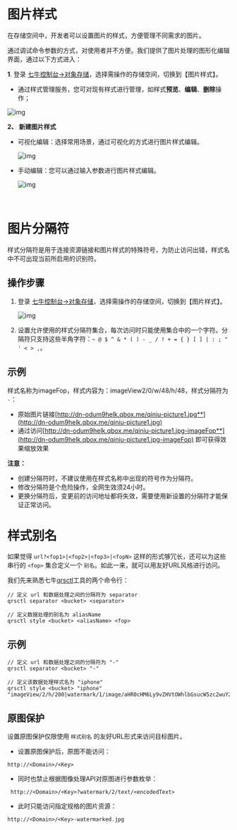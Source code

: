 # **图片样式**

在存储空间中，开发者可以设置图片的样式，方便管理不同需求的图片。

通过调试命令参数的方式，对使用者并不方便。我们提供了图片处理的图形化编辑界面，通过以下方式进入：

**1**. 登录 [七牛控制台->对象存储](https://portal.qiniu.com/kodo/overview)，选择需操作的存储空间，切换到【图片样式】。

- 通过样式管理服务，您可对现有样式进行管理，如样式**预览**、**编辑**、**删除**操作；

![img](https://dora-doc.qiniu.com/WX20210713-140757.png)

**2、 新建图片样式**

- 可视化编辑：选择常用场景，通过可视化的方式进行图片样式编辑。

  ![img](https://dn-odum9helk.qbox.me/image-processing-editing.png)



- 手动编辑：您可以通过输入参数进行图片样式编辑。

  ![img](https://dora-doc.qiniu.com/WX20210713-141400.png)

  ​

# **图片分隔符**

样式分隔符是用于连接资源链接和图片样式的特殊符号，为防止访问出错，样式名中不可出现当前所启用的识别符。

## 操作步骤

1. 登录 [七牛控制台->对象存储](https://portal.qiniu.com/kodo/overview)，选择需操作的存储空间，切换到【图片样式】。

   ![img](https://dora-doc.qiniu.com/WX20210713-142456.png)

2. 设置允许使用的样式分隔符集合，每次访问时只能使用集合中的一个字符。分隔符只支持这些半角字符：`~ @ $ ^ & * ( ) - _ / ! + = { } [ ] | : ; " ' < > ,`。



## **示例**

样式名称为imageFop，样式内容为：imageView2/0/w/48/h/48，样式分隔符为` -`：

- 原始图片链接[http://dn-odum9helk.qbox.me/qiniu-picture1.jpg**](http://dn-odum9helk.qbox.me/qiniu-picture1.jpg)
- 通过访问[http://dn-odum9helk.qbox.me/qiniu-picture1.jpg-imageFop**](http://dn-odum9helk.qbox.me/qiniu-picture1.jpg-imageFop)  即可获得效果缩放效果

**注意：**

- 创建分隔符时，不建议使用在样式名称中出现的符号作为分隔符。
- 修改分隔符是个危险操作，全网生效须24小时。
- 更换分隔符后，变更前的访问地址都将失效，需要使用新设置的分隔符才能保证正常访问。




# **样式别名**

如果觉得 `url?<fop1>|<fop2>|<fop3>|<fopN>` 这样的形式够冗长，还可以为这些串行的 `<fop>` 集合定义一个 `别名`。如此一来，就可以用友好URL风格进行访问。

我们先来熟悉七牛[qrsctl](https://developer.qiniu.com/kodo/tools/qrsctl#8)工具的两个命令行：

```
// 定义 url 和数据处理之间的分隔符为 separator 
qrsctl separator <bucket> <separator>

// 定义数据处理的别名为 aliasName
qrsctl style <bucket> <aliasName> <fop>
```

## **示例**

```
// 定义 url 和数据处理之间的分隔符为 "-"
qrsctl separator <bucket> "-"

// 定义该数据处理样式名为 "iphone" 
qrsctl style <bucket> "iphone" "imageView/2/h/200|watermark/1/image/aHR0cHM6Ly9vZHVtOWhlbGsucW5zc2wuY29tL3Fpbml1LWxvZ28ucG5n"
```



## **原图保护**
设置原图保护仅限使用 `样式别名` 的友好URL形式来访问目标图片。

- 设置原图保护后，原图不能访问：
```
http://<Domain>/<Key>
```

- 同时也禁止根据图像处理API对原图进行参数枚举：
```
 http://<Domain>/<Key>?watermark/2/text/<encodedText>
```

- 此时只能访问指定规格的图片资源：
```
http://<Domain>/<Key>-watermarked.jpg
```

